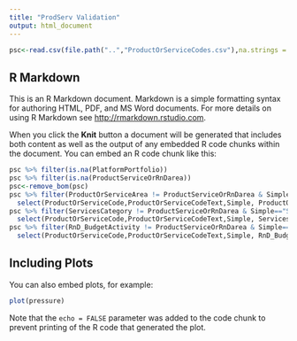 ```yaml
---
title: "ProdServ Validation"
output: html_document
---
```


```r
psc<-read.csv(file.path("..","ProductOrServiceCodes.csv"),na.strings = "NULL")
```

## R Markdown

This is an R Markdown document. Markdown is a simple formatting syntax for authoring HTML, PDF, and MS Word documents. For more details on using R Markdown see <http://rmarkdown.rstudio.com>.

When you click the **Knit** button a document will be generated that includes both content as well as the output of any embedded R code chunks within the document. You can embed an R code chunk like this:

```r
psc %>% filter(is.na(PlatformPortfolio))
psc %>% filter(is.na(ProductServiceOrRnDarea))
psc<-remove_bom(psc)
psc %>% filter(ProductOrServiceArea != ProductServiceOrRnDarea & Simple !="R&D") %>%
  select(ProductOrServiceCode,ProductOrServiceCodeText,Simple, ProductOrServiceArea,ProductServiceOrRnDarea)
psc %>% filter(ServicesCategory != ProductServiceOrRnDarea & Simple=="Services") %>%
  select(ProductOrServiceCode,ProductOrServiceCodeText,Simple, ServicesCategory,ProductServiceOrRnDarea)
psc %>% filter(RnD_BudgetActivity != ProductServiceOrRnDarea & Simple=="R&D") %>%
  select(ProductOrServiceCode,ProductOrServiceCodeText,Simple, RnD_BudgetActivity,ProductServiceOrRnDarea)

```

## Including Plots

You can also embed plots, for example:

```r
plot(pressure)
```

Note that the `echo = FALSE` parameter was added to the code chunk to prevent printing of the R code that generated the plot.

